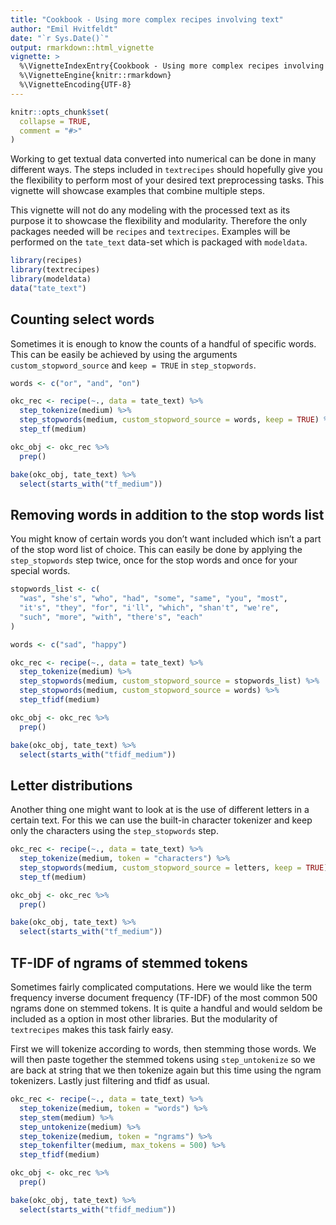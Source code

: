 ```yaml
---
title: "Cookbook - Using more complex recipes involving text"
author: "Emil Hvitfeldt"
date: "`r Sys.Date()`"
output: rmarkdown::html_vignette
vignette: >
  %\VignetteIndexEntry{Cookbook - Using more complex recipes involving text}
  %\VignetteEngine{knitr::rmarkdown}
  %\VignetteEncoding{UTF-8}
---
```


```r
knitr::opts_chunk$set(
  collapse = TRUE,
  comment = "#>"
)
```

Working to get textual data converted into numerical can be done in many different ways. The steps included in `textrecipes` should hopefully give you the flexibility to perform most of your desired text preprocessing tasks. This vignette will showcase examples that combine multiple steps.  

This vignette will not do any modeling with the processed text as its purpose it to showcase the flexibility and modularity. Therefore the only packages needed will be `recipes` and `textrecipes`. Examples will be performed on the `tate_text` data-set which is packaged with `modeldata`.

```r
library(recipes)
library(textrecipes)
library(modeldata)
data("tate_text")
```

## Counting select words

Sometimes it is enough to know the counts of a handful of specific words. This can be easily be achieved by using the arguments `custom_stopword_source` and `keep = TRUE` in `step_stopwords`. 

```r
words <- c("or", "and", "on")

okc_rec <- recipe(~., data = tate_text) %>%
  step_tokenize(medium) %>%
  step_stopwords(medium, custom_stopword_source = words, keep = TRUE) %>%
  step_tf(medium)

okc_obj <- okc_rec %>%
  prep()

bake(okc_obj, tate_text) %>%
  select(starts_with("tf_medium"))
```

## Removing words in addition to the stop words list

You might know of certain words you don't want included which isn't a part of the stop word list of choice. This can easily be done by applying the `step_stopwords` step twice, once for the stop words and once for your special words.

```r
stopwords_list <- c(
  "was", "she's", "who", "had", "some", "same", "you", "most",
  "it's", "they", "for", "i'll", "which", "shan't", "we're",
  "such", "more", "with", "there's", "each"
)

words <- c("sad", "happy")

okc_rec <- recipe(~., data = tate_text) %>%
  step_tokenize(medium) %>%
  step_stopwords(medium, custom_stopword_source = stopwords_list) %>%
  step_stopwords(medium, custom_stopword_source = words) %>%
  step_tfidf(medium)

okc_obj <- okc_rec %>%
  prep()

bake(okc_obj, tate_text) %>%
  select(starts_with("tfidf_medium"))
```

## Letter distributions

Another thing one might want to look at is the use of different letters in a certain text. For this we can use the built-in character tokenizer and keep only the characters using the `step_stopwords` step.

```r
okc_rec <- recipe(~., data = tate_text) %>%
  step_tokenize(medium, token = "characters") %>%
  step_stopwords(medium, custom_stopword_source = letters, keep = TRUE) %>%
  step_tf(medium)

okc_obj <- okc_rec %>%
  prep()

bake(okc_obj, tate_text) %>%
  select(starts_with("tf_medium"))
```

## TF-IDF of ngrams of stemmed tokens

Sometimes fairly complicated computations. Here we would like the term frequency inverse document frequency (TF-IDF) of the most common 500 ngrams done on stemmed tokens. It is quite a handful and would seldom be included as a option in most other libraries. But the modularity of `textrecipes` makes this task fairly easy.  

First we will tokenize according to words, then stemming those words. We will then paste together the stemmed tokens using `step_untokenize` so we are back at string that we then tokenize again but this time using the ngram tokenizers. Lastly just filtering and tfidf as usual.

```r
okc_rec <- recipe(~., data = tate_text) %>%
  step_tokenize(medium, token = "words") %>%
  step_stem(medium) %>%
  step_untokenize(medium) %>%
  step_tokenize(medium, token = "ngrams") %>%
  step_tokenfilter(medium, max_tokens = 500) %>%
  step_tfidf(medium)

okc_obj <- okc_rec %>%
  prep()

bake(okc_obj, tate_text) %>%
  select(starts_with("tfidf_medium"))
```
